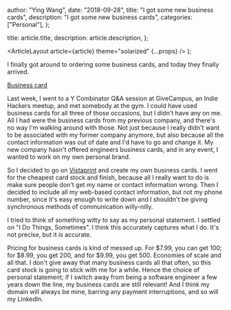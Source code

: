 
  author: "Ying Wang",
  date: "2018-09-28",
  title: "I got some new business cards",
  description: "I got some new business cards",
  categories: ["Personal"],
};

  title: article.title,
  description: article.description,
};

  <ArticleLayout article={article} theme="solarized" {...props} />
);

I finally got around to ordering some business cards, and today they finally
arrived.

[Business card](/img/posts/2018/09/28/business_cards.jpg)

Last week, I went to a Y Combinator Q&A session at GiveCampus, an Indie Hackers
meetup, and met somebody at the gym. I could have used business cards for all
three of those occasions, but I didn't have any on me. All I had were the
business cards from my previous company, and there's no way I'm walking around
with those. Not just because I really didn't want to be associated with my
former company anymore, but also because all the contact information was out of
date and I'd have to go and change it. My new company hasn't offered engineers
business cards, and in any event, I wanted to work on my own personal brand.

So I decided to go on [Vistaprint](https://www.vistaprint.com) and create my own
business cards. I went for the cheapest card stock and finish, because all I
really want to do is make sure people don't get my name or contact information
wrong. Then I decided to include all my web-based contact information, but not
my phone number, since it's easy enough to write down and I shouldn't be giving
synchronous methods of communication willy-nilly.

I tried to think of something witty to say as my personal statement. I settled
on "I Do Things, Sometimes". I think this accurately captures what I do. It's
not precise, but it _is_ accurate.

Pricing for business cards is kind of messed up. For \$7.99, you can get 100;
for \$8.99, you get 200, and for \$9.99, you get 500. Economies of scale and all
that. I don't give away that many business cards all that often, so this card
stock is going to stick with me for a while. Hence the choice of personal
statement; if I switch away from being a software engineer a few years down the
line, my business cards are still relevant! And I think my domain will always be
mine, barring any payment interruptions, and so will my LinkedIn.
